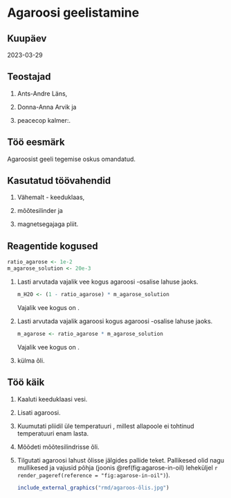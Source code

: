 \twocolumn

# Agaroosi geelistamine

## Kuupäev

2023-03-29

## Teostajad

1. Ants-Andre Läns,

2. Donna-Anna Arvik ja

3. peacecop kalmer:.

## Töö eesmärk

Agaroosist geeli tegemise oskus omandatud.

## Kasutatud töövahendid

1. Vähemalt \num{40}-\unit{\ml} keeduklaas,

2. mõõtesilinder ja

3. magnetsegajaga pliit.

## Reagentide kogused

```r
ratio_agarose <- 1e-2
m_agarose_solution <- 20e-3

```

1.  Lasti arvutada vajalik vee kogus \qty{`r as.character(m_agarose_solution)`}{\kg} agaroosi \num{`r as.character(ratio_agarose)`}-osalise lahuse jaoks.

    ```r
    m_H2O <- (1 - ratio_agarose) * m_agarose_solution
    
    ```
    
    Vajalik vee kogus on \qty{`r as.character(m_H2O)`}{\kg}.
    
2.  Lasti arvutada vajalik agaroosi kogus \qty{`r as.character(m_agarose_solution)`}{\kg} agaroosi \num{`r as.character(ratio_agarose)`}-osalise lahuse jaoks.

    ```r
    m_agarose <- ratio_agarose * m_agarose_solution
    
    ```
    
    Vajalik vee kogus on \qty{`r as.character(m_agarose)`}{\kg}.

3. \qty{100}{\ml} külma õli.

## Töö käik
    
1. Kaaluti keeduklaasi vesi.

2. Lisati agaroosi.

3. Kuumutati pliidil üle temperatuuri \qty{37,7}{\degreeCelsius}, millest allapoole ei tohtinud temperatuuri enam lasta.

4. Mõõdeti mõõtesilindrisse õli.

5.  Tilgutati agaroosi lahust õlisse jälgides pallide teket. Pallikesed olid nagu mullikesed ja vajusid põhja (joonis \@ref(fig:agarose-in-oil) leheküljel `r render_pageref(reference = "fig:agarose-in-oil")`).

    ```r
    include_external_graphics("rmd/agaroos-õlis.jpg")

    ```

